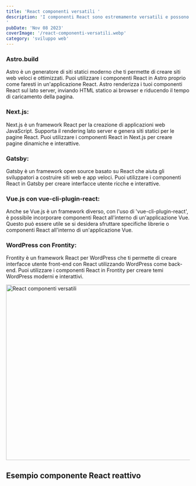 ```yaml
---
title: 'React componenti versatili '
description: 'I componenti React sono estremamente versatili e possono essere incorporati in una varietà di applicativi e tecnologie. Ecco alcuni esempi.
'
pubDate: 'Nov 08 2023'
coverImage: '/react-componenti-versatili.webp'
category: 'sviluppo web'
---
```


### Astro.build
   Astro è un generatore di siti statici moderno che ti permette di creare siti web veloci e ottimizzati. Puoi utilizzare i componenti React in Astro proprio come faresti in un'applicazione React. Astro renderizza i tuoi componenti React sul lato server, inviando HTML statico ai browser e riducendo il tempo di caricamento della pagina.

### Next.js: 
   Next.js è un framework React per la creazione di applicazioni web JavaScript. Supporta il rendering lato server e genera siti statici per le pagine React. Puoi utilizzare i componenti React in Next.js per creare pagine dinamiche e interattive.

### Gatsby: 
   Gatsby è un framework open source basato su React che aiuta gli sviluppatori a costruire siti web e app veloci. Puoi utilizzare i componenti React in Gatsby per creare interfacce utente ricche e interattive.

### Vue.js con vue-cli-plugin-react: 
   Anche se Vue.js è un framework diverso, con l'uso di 'vue-cli-plugin-react', è possibile incorporare componenti React all'interno di un'applicazione Vue. Questo può essere utile se si desidera sfruttare specifiche librerie o componenti React all'interno di un'applicazione Vue.

### WordPress con Frontity: 
   Frontity è un framework React per WordPress che ti permette di creare interfacce utente front-end con React utilizzando WordPress come back-end. Puoi utilizzare i componenti React in Frontity per creare temi WordPress moderni e interattivi.




<Image
  src="/react-componenti-versatili2.webp"
  width="960"
  height="480"
  alt="React componenti versatili"
/>


## Esempio componente React reattivo



 <MyState client:load />

